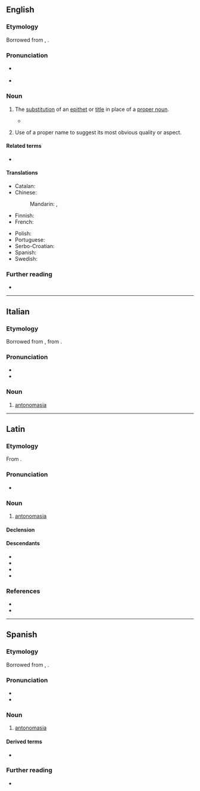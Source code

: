 {{also|antonomásia}}
==English==
{{examples|sense=use of an epithet or title for a proper noun|examples=Come quickly, your lordship! [to an earl]}}
{{examples|sense=use of a proper name for its attribute|examples=Can we depend on the Solons in Washington to save us?}}

===Etymology===
Borrowed from {{bor|en|la|antonomasia}}, {{der|en|grc|ἀντονομασία||antonomasia|sc=polytonic}}.

===Pronunciation===
* {{a|UK}} {{IPA|en|/ˌæntənəʊˈmeɪzɪə/|/ænˌtɒnəʊˈmeɪzɪə/}}
* {{a|US}} {{IPA|en|/ˌæntənəˈmeɪʒə/}}

===Noun===
{{en-noun|~}}

# {{lb|en|rhetoric}} The [[substitution]] of an [[epithet]] or [[title]] in place of a [[proper noun]].
#* {{RQ:Langley Rhetoric|70|'''''Antonomasia''''' proper names imparts<br>From kindred, country, epithets, and arts.}}
# {{lb|en|rhetoric}} Use of a proper name to suggest its most obvious quality or aspect.

====Related terms====
* {{l|en|autonomasia}}

====Translations====
{{trans-top|substitution of an epithet or title in place of a proper noun}}
* Catalan: {{t+|ca|antonomàsia|f}}
* Chinese:
*: Mandarin: {{t|cmn|代稱|sc=Hani}}, {{t|cmn|代称|tr=dàichēng|sc=Hani}}
* Finnish: {{t|fi|antonomasia}}
* French: {{t+|fr|antonomase|f}}
{{trans-mid}}
* Polish: {{t+|pl|antonomazja|f}}
* Portuguese: {{t+|pt|antonomásia|f}}
* Serbo-Croatian: {{t+|sh|antonomazija|f}}
* Spanish: {{t+|es|antonomasia|f}}
* Swedish: {{t|sv|antonomasi|c}}
{{trans-bottom}}

===Further reading===
* {{pedia}}

----

==Italian==

===Etymology===
Borrowed from {{bor|it|la|antonomasia}}, from {{der|it|grc|ἀντονομασία||antonomasia|sc=polytonic}}.

===Pronunciation===
* {{IPA|it|/an.to.noˈma.zja/|[än̪t̪o̞n̺oˈmäːz̪jä]}}
* {{hyphenation|it|an|to|no|mà|sia}}

===Noun===
{{it-noun|f}}

# {{lb|it|rhetoric}} [[#English|antonomasia]]

----

==Latin==

===Etymology===
From {{bor|la|grc|ἀντονομασία||antonomasia}}.

===Pronunciation===
* {{la-IPA|eccl=yes|antonomasia}}

===Noun===
{{la-noun|antonomasia<1>}}

# {{lb|la|rhetoric}} [[#English|antonomasia]]

====Declension====
{{la-ndecl|antonomasia<1>}}

====Descendants====
* {{desc|en|antonomasia}}
* {{desc|fr|antonomase}}
* {{desc|it|antonomasia}}
* {{desc|es|antonomasia}}

===References===
* {{R:L&S}}
* {{R:Gaffiot}}

----

==Spanish==
{{wikipedia|lang=es}}

===Etymology===
Borrowed from {{bor|es|la|antonomasia}}, {{der|es|grc|ἀντονομασία||antonomasia}}.

===Pronunciation===
{{es-IPA}}
* {{rhymes|es|asja}}
* {{hyph|es|an|to|no|ma|sia}}

===Noun===
{{es-noun|f}}

# {{lb|es|rhetoric}} [[#English|antonomasia]]

====Derived terms====
* {{l|es|por antonomasia}}

===Further reading===
* {{R:DRAE 2001}}
